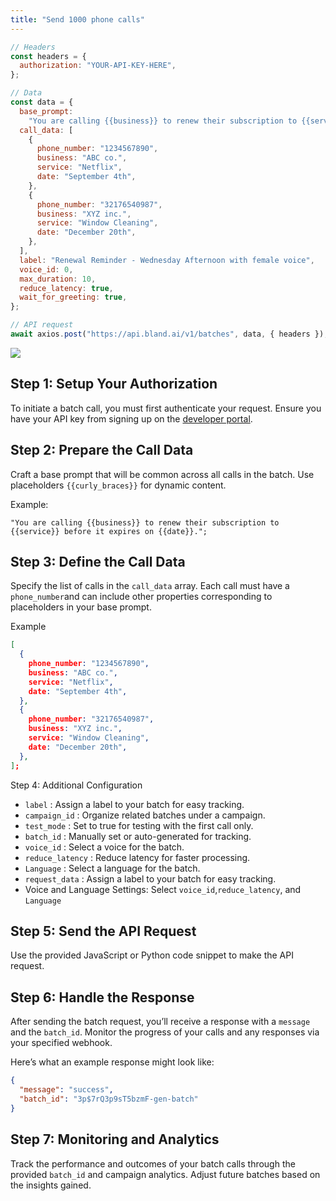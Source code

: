 ```yaml
---
title: "Send 1000 phone calls"
---
```


<RequestExample>

```javascript Sendcall.js
// Headers
const headers = {
  authorization: "YOUR-API-KEY-HERE",
};

// Data
const data = {
  base_prompt:
    "You are calling {{business}} to renew their subscription to {{service}} before it expires on {{date}}.",
  call_data: [
    {
      phone_number: "1234567890",
      business: "ABC co.",
      service: "Netflix",
      date: "September 4th",
    },
    {
      phone_number: "32176540987",
      business: "XYZ inc.",
      service: "Window Cleaning",
      date: "December 20th",
    },
  ],
  label: "Renewal Reminder - Wednesday Afternoon with female voice",
  voice_id: 0,
  max_duration: 10,
  reduce_latency: true,
  wait_for_greeting: true,
};

// API request
await axios.post("https://api.bland.ai/v1/batches", data, { headers });

```
</RequestExample>

<img src="/images/sendfirstCall.png" />

## Step 1: Setup Your Authorization

To initiate a batch call, you must first authenticate your request. Ensure you have your API key from signing up on the [developer portal](https://portal.luly.ai/portal/).

## Step 2: Prepare the Call Data

Craft a base prompt that will be common across all calls in the batch. Use placeholders ```{{curly_braces}}``` for dynamic content.

Example:

```
"You are calling {{business}} to renew their subscription to {{service}} before it expires on {{date}}.";
```

## Step 3: Define the Call Data

Specify the list of calls in the ```call_data``` array. Each call must have a ```phone_number```and can include other properties corresponding to placeholders in your base prompt.

Example

```JSON
[
  {
    phone_number: "1234567890",
    business: "ABC co.",
    service: "Netflix",
    date: "September 4th",
  },
  {
    phone_number: "32176540987",
    business: "XYZ inc.",
    service: "Window Cleaning",
    date: "December 20th",
  },
];
```

Step 4: Additional Configuration

- ```label``` : Assign a label to your batch for easy tracking.
- ```campaign_id``` : Organize related batches under a campaign.
- ```test_mode``` : Set to true for testing with the first call only.
- ```batch_id``` : Manually set or auto-generated for tracking.
- ```voice_id``` : Select a voice for the batch.
- ```reduce_latency``` : Reduce latency for faster processing.
- ```Language``` : Select a language for the batch.
- ```request_data``` : Assign a label to your batch for easy tracking.
- Voice and Language Settings: Select ```voice_id```,```reduce_latency```, and ```Language```

## Step 5: Send the API Request

Use the provided JavaScript or Python code snippet to make the API request.

## Step 6: Handle the Response

After sending the batch request, you’ll receive a response with a ```message``` and the ```batch_id```. Monitor the progress of your calls and any responses via your specified webhook.

Here’s what an example response might look like:
```JSON
{
  "message": "success",
  "batch_id": "3p$7rQ3p9sT5bzmF-gen-batch"
}
```

## Step 7: Monitoring and Analytics

Track the performance and outcomes of your batch calls through the provided ```batch_id``` and campaign analytics. Adjust future batches based on the insights gained.

















